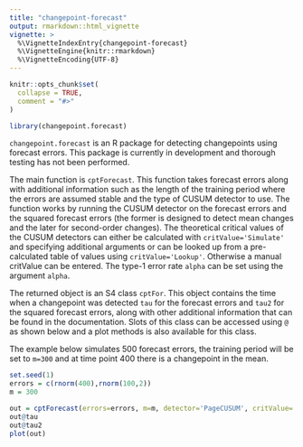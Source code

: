 ```yaml
---
title: "changepoint-forecast"
output: rmarkdown::html_vignette
vignette: >
  %\VignetteIndexEntry{changepoint-forecast}
  %\VignetteEngine{knitr::rmarkdown}
  %\VignetteEncoding{UTF-8}
---
```


```r
knitr::opts_chunk$set(
  collapse = TRUE,
  comment = "#>"
)
```

```r
library(changepoint.forecast)
```

`changepoint.forecast` is an R package for detecting changepoints using forecast errors. This package is currently in development and thorough testing has not been performed.

The main function is `cptForecast`. This function takes forecast errors along with additional information such as the length of the training period where the errors are assumed stable and the type of CUSUM detector to use. The function works by running the CUSUM detector on the forecast errors and the squared forecast errors (the former is designed to detect mean changes and the later for second-order changes). The theoretical critical values of the CUSUM detectors can either be calculated with `critValue='Simulate'` and specifying additional arguments or can be looked up from a pre-calculated table of values using `critValue='Lookup'`. Otherwise a manual critValue can be entered. The type-1 error rate `alpha` can be set using the argument `alpha`.

The returned object is an S4 class `cptFor`. This object contains the time when a changepoint was detected `tau` for the forecast errors and `tau2` for the squared forecast errors, along with other additional information that can be found in the documentation. Slots of this class can be accessed using `@` as shown below and a plot methods is also available for this class. 


The example below simulates 500 forecast errors, the training period will be set to `m=300` and at time point 400 there is a changepoint in the mean. 

```r
set.seed(1)
errors = c(rnorm(400),rnorm(100,2))
m = 300

out = cptForecast(errors=errors, m=m, detector='PageCUSUM', critValue='Lookup', alpha=0.05)
out@tau
out@tau2
plot(out)

```





